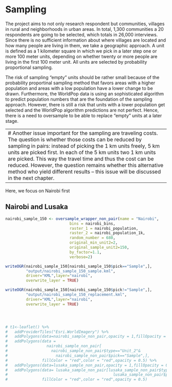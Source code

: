 # Sampling
The project aims to not only research respondent but communities, villages in rural and neighborhoods in urban areas. In total, 1,300 communities a 20 respondents are going to be selected, which totals in 26,000 interviews. Since there is no sufficient information about where villages are located and how many people are living in them, we take a geographic approach. A unit is defined as a 1 kilometer square in which we pick in a later step one or more 100 meter units, depending on whether twenty or more people are living in the first 100 meter unit. All units are selected by probability proportional sampling.  
  
The risk of sampling "empty" units should be rather small because of the probability proportinal sampling method that favors areas with a higher population and areas with a low population have a lower change to be drawn. Furthermore, the WorldPop data is using an sophisticated algorithm to predict population numbers that are the foundation of the sampling approach. However, there is still a risk that units with a lower population get selected and the WorldPop algorithm predictions are not perfect. Hence, there is a need to oversample to be able to replace "empty" units at a later stage.  
  
---
# Another issue important for the sampling are traveling costs. The question is whether those costs can be reduced by sampling in pairs: instead of picking the 1 km units freely, 5 km units are picked first. In each of the 5 km units two 1 km units are picked. This way the travel time and thus the cost can be reduced. However, the question remains whether this alternative method who yield different results -- this issue will be discussed in the next chapter.  
---

Here, we focus on Nairobi first

## Nairobi and Lusaka

```r

nairobi_sample_150 <- oversample_wrapper_non_pair(name = "Nairobi",
                            bins = nairobi_bins,
                            raster_1 = nairobi_population,
                            raster_2 = nairobi_population_1k,
                            random_number = 680,
                            original_min_unit2=2,
                            original_sample_unit2=150,
                            by_factor=1.1,
                            verbose=2)

```

```r

writeOGR(nairobi_sample_150[nairobi_sample_150$pick=="Sample",],
         "output/nairobi_sample_150_sample.kml",
         driver="KML",layer="nairobi",
         overwrite_layer = TRUE)

writeOGR(nairobi_sample_150[nairobi_sample_150$pick!="Sample",],
         "output/nairobi_sample_150_replacement.kml",
         driver="KML",layer="nairobi",
         overwrite_layer = TRUE)




# t1<-leaflet() %>%
#   addProviderTiles("Esri.WorldImagery") %>% 
#   addPolygons(data=nairobi_sample_non_pair,opacity = 1,fillOpacity = 0) %>%
#   addPolygons(data = 
#                 nairobi_sample_non_pair[
#                   nairobi_sample_non_pair$type=="Unit_2"&
#                     nairobi_sample_non_pair$pick=="Sample",],
#               fillColor = "red",color = "red",opacity = 0.5) %>% 
#   addPolygons(data=lusaka_sample_non_pair,opacity = 1,fillOpacity = 0) %>%
#   addPolygons(data= lusaka_sample_non_pair[lusaka_sample_non_pair$type=="Unit_2"&
#                                              lusaka_sample_non_pair$pick=="Sample",],
#               fillColor = "red",color = "red",opacity = 0.5) 


```
